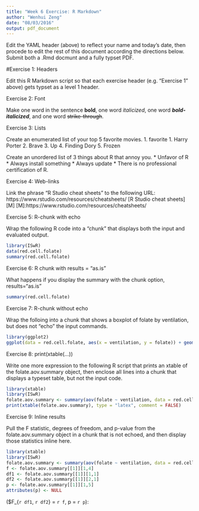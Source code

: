 ---
title: "Week 6 Exercise: R Markdown"
author: "Wenhui Zeng"
date: "08/03/2016"
output: pdf_document
---

Edit the YAML header (above) to reflect your name and today's date, then procede to edit the rest of this document according the directions below. Submit both a .Rmd docmunt and a fully typset PDF.

#Exercise 1: Headers

Edit this R Markdown script so that each exercise header (e.g. "Exercise 1" above) gets typset as a level 1 header.

Exercise 2: Font

Make one word in the sentence **bold**, one word *italicized*, one word ***bold-italicized***, and one word ~~strike-through~~.

Exercise 3: Lists

Create an enumerated list of your top 5 favorite movies.
1. favorite
    1. Harry Porter
    2. Brave
    3. Up
    4. Finding Dory
    5. Frozen


Create an unordered list of 3 things about R that annoy you.
* Unfavor of R
    * Always install something
    * Always update
    * There is no professional certification of R. 

Exercise 4: Web-links

Link the phrase "R Studio cheat sheets" to the following URL: https://www.rstudio.com/resources/cheatsheets/
[R Studio cheat sheets][M]
[M]:https://www.rstudio.com/resources/cheatsheets/

Exercise 5: R-chunk with echo

Wrap the following R code into a "chunk" that displays both the input and evaluated output.

```{r}
library(ISwR)
data(red.cell.folate)
summary(red.cell.folate)
```

Exercise 6: R chunk with results = "as.is"

What happens if you display the summary with the chunk option, results="as.is"

```{r, results='asis'}
summary(red.cell.folate)
```

Exercise 7: R-chunk without echo

Wrap the folloing into a chunk that shows a boxplot of folate by ventilation, but does not "echo" the input commands.

```{r, echo=F}
library(ggplot2)
ggplot(data = red.cell.folate, aes(x = ventilation, y = folate)) + geom_boxplot()
```

Exercise 8: print(xtable(...))

Write one more expression to the following R script that prints an xtable of the folate.aov.summary object, then enclose all lines into a chunk that displays a typeset table, but not the input code.


```{r, echo=FALSE, results='asis'}
library(xtable)
library(ISwR)
folate.aov.summary <- summary(aov(folate ~ ventilation, data = red.cell.folate))
print(xtable(folate.aov.summary), type = "latex", comment = FALSE)
```

Exercise 9: Inline results

Pull the F statistic, degrees of freedom, and p-value from the folate.aov.summary object in a chunk that is not echoed, and then display those statistics inline here.


```{r, echo=F, include=F}
library(xtable)
library(ISwR)
folate.aov.summary <- summary(aov(folate ~ ventilation, data = red.cell.folate))
f <- folate.aov.summary[[1]][1,4]
df1 <- folate.aov.summary[[1]][1,1]
df2 <- folate.aov.summary[[1]][2,1]
p <- folate.aov.summary[[1]][1,5]
attributes(p) <- NULL 
```
($F_{`r df1`, `r df2`} = `r f`, p = `r p`):







